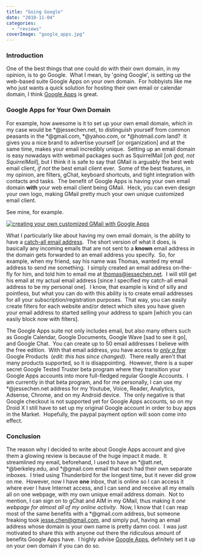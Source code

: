 ```yaml
---
title: "Going Google"
date: "2010-11-04"
categories: 
  - "reviews"
coverImage: "google_apps.jpg"
---
```


### Introduction

One of the best things that one could do with their own domain, in my opinion, is to go Google.  What I mean, by 'going Google', is setting up the web-based suite Google Apps on your own domain.  For hobbyists like me who just wants a quick solution for hosting their own email or calendar domain, I think [Google Apps](http://www.google.com/apps/intl/en/group/index.html) is great.

### Google Apps for Your Own Domain

For example, how awesome is it to set up your own email domain, which in my case would be \*@jessechen.net, to distinguish yourself from common peasants in the \*@gmail.com, \*@yahoo.com, or \*@hotmail.com land?  It gives you a nice brand to advertise yourself \[or organization\] and at the same time, makes your email incredibly unique.  Setting up an email domain is easy nowadays with webmail packages such as SquirrelMail \[_oh god, not SquirrelMail_\], but I think it is safe to say that GMail is arguably the best web email client, _if not_ the best email client ever.  Some of the best features, in my opinion, are filters, gChat, keyboard shortcuts, and tight integration with contacts and tasks.  The benefit of Google Apps is having your own email domain **with** your web email client being GMail.  Heck, you can even design your own logo, making GMail pretty much your own unique customized email client.

See mine, for example.

[![creating your own customized GMail with Google Apps](images/2010-11-03_1939-300x190.png "jessechen.net GMail client")](http://www.jessechen.net/blog/wp-content/uploads/2010/11/2010-11-03_1939.png "jessechen.net GMail")

What I particularly like about having my own email domain, is the ability to have a [catch-all email address](http://en.wikipedia.org/wiki/Catch-all).  The short version of what it does, is basically any incoming emails that are not sent to a **known** email address in the domain gets forwarded to an email address you specify.  So, for example, when my friend, say his name was Thomas, wanted my email address to send me something.  I simply created an email address on-the-fly for him, and told him to email me at thomas@jessechen.net.  I will still get his email at my actual email address \[since I specified my catch-all email address to be my personal one\].  I know, that example is kind of silly and pointless, but what you can do with this ability is to create email addresses for all your subscription/registration purposes.  That way, you can easily create filters for each website and/or detect which sites you have given your email address to started selling your address to spam \[which you can easily block now with filters\].

The Google Apps suite not only includes email, but also many others such as Google Calendar, Google Documents, Google Wave \[sad to see it go\], and Google Chat.  You can create up to 50 email addresses I believe with the free edition.  With that email address, you have access to _[only a few](http://smarterware.org/6394/google-apps-vs-google-accounts-resolution-coming)_ Google Products  (_edit: this has since changed)_.  There really aren't that many products supported, so it is disappointing.  However, there is a super secret Google Tested Truster beta program where they transition your Google Apps accounts into more full-fledged regular Google Accounts.  I am currently in that beta program, and for me personally, I can use my \*@jessechen.net address for my Youtube, Voice, Reader, Analytics, Adsense, Chrome, and on my Android device.  The only negative is that Google checkout is not supported yet for Google Apps accounts, so on my Droid X I still have to set up my original Google account in order to buy apps in the Market.  Hopefully, the paypal payment option will soon come into effect.

### Conclusion

The reason why I decided to write about Google Apps account and give them a glowing review is because of the huge impact it made.  It streamlined my email, beforehand, I used to have an \*@att.net, \*@berkeley.edu, and \*@gmail.com email that each had their own separate inboxes.  I tried using Thunderbird for the longest time, but it never did grow on me.  However, now I have **one** inbox, that is online so I can access it where ever I have Internet access, and I can send and receive all my emails all on one webpage, with my own unique email address domain.  Not to mention, I can sign on to gChat and AIM in my GMail, thus making it _one webpage for almost all of my online activity_.  Now, I know that I can reap most of the same benefits with a \*@gmail.com address, but someone freaking took jesse.chen@gmail.com, and simply put, having an email address whose domain is your own name is pretty damn cool.  I was just motivated to share this with anyone out there the ridiculous amount of benefits Google Apps have.  I highly advise [Google Apps](http://www.google.com/apps/intl/en/business/index.html), definitely set it up on your own domain if you can do so.
